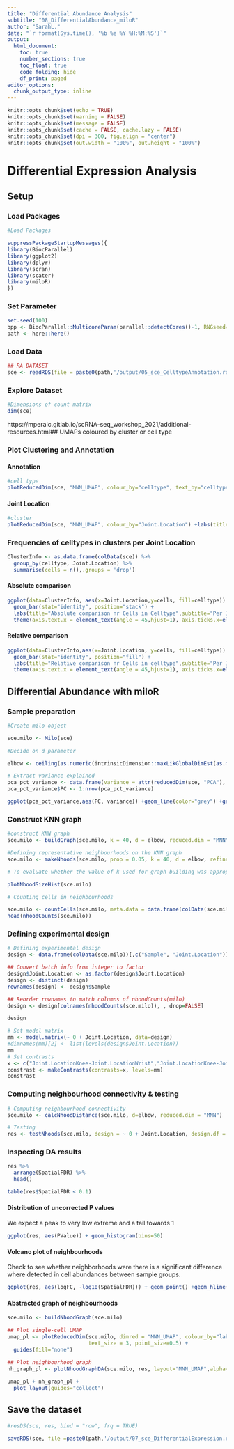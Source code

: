 ```yaml
---
title: "Differential Abundance Analysis"
subtitle: "08_DifferentialAbundance_miloR"
author: "SarahL."
date: "`r format(Sys.time(), '%b %e %Y %H:%M:%S')`"
output: 
  html_document:
    toc: true
    number_sections: true   
    toc_float: true
    code_folding: hide
    df_print: paged
editor_options:
  chunk_output_type: inline
---
```


```r
knitr::opts_chunk$set(echo = TRUE)
knitr::opts_chunk$set(warning = FALSE)
knitr::opts_chunk$set(message = FALSE)
knitr::opts_chunk$set(cache = FALSE, cache.lazy = FALSE)
knitr::opts_chunk$set(dpi = 300, fig.align = "center")
knitr::opts_chunk$set(out.width = "100%", out.height = "100%")
```


# Differential Expression Analysis

## Setup

### Load Packages

```r
#Load Packages

suppressPackageStartupMessages({
library(BiocParallel)
library(ggplot2)
library(dplyr)
library(scran)
library(scater)
library(miloR)
})

```

### Set Parameter

```r
set.seed(100)
bpp <- BiocParallel::MulticoreParam(parallel::detectCores()-1, RNGseed=100)
path <- here::here()
```


### Load Data

```r
## RA DATASET
sce <- readRDS(file = paste0(path,'/output/05_sce_CelltypeAnnotation.rds'))

```


### Explore Dataset

```r
#Dimensions of count matrix
dim(sce)
```

https://mperalc.gitlab.io/scRNA-seq_workshop_2021/additional-resources.html## UMAPs coloured by cluster or cell type

### Plot Clustering and Annotation {.tabset}

#### Annotation

```r
#cell type
plotReducedDim(sce, "MNN_UMAP", colour_by="celltype", text_by="celltype") +labs(title="UMAP colored by Annotation ",subtitle = "UMAP of all integrated datasets")

```

#### Joint Location

```r
#cluster
plotReducedDim(sce, "MNN_UMAP", colour_by="Joint.Location") +labs(title="UMAP colored by Joint Location",subtitle = "UMAP of all integrated datasets")

```

### Frequencies of celltypes in clusters per Joint Location {.tabset}

```r
ClusterInfo <- as.data.frame(colData(sce)) %>% 
  group_by(celltype, Joint.Location) %>%
  summarise(cells = n(),.groups = 'drop') 
```

#### Absolute comparison

```r

ggplot(data=ClusterInfo, aes(x=Joint.Location,y=cells, fill=celltype)) +
  geom_bar(stat="identity", position="stack") +
  labs(title="Absolute comparison nr Cells in Celltype",subtitle="Per Joint",x="",y="Number of cells")+
  theme(axis.text.x = element_text(angle = 45,hjust=1), axis.ticks.x=element_blank())

```

#### Relative comparison

```r

ggplot(data=ClusterInfo,aes(x=Joint.Location, y=cells, fill=celltype)) +
  geom_bar(stat="identity", position="fill") +
  labs(title="Relative comparison nr Cells in celltype",subtitle="Per Joint",x="",y="Number of cells")+
  theme(axis.text.x = element_text(angle = 45,hjust=1), axis.ticks.x=element_blank())


```



## Differential Abundance with miloR


### Sample preparation

```r
#Create milo object

sce.milo <- Milo(sce)

```

```r
#Decide on d parameter

elbow <- ceiling(as.numeric(intrinsicDimension::maxLikGlobalDimEst(as.matrix(reducedDim(sce, "PCA")), k=10)))

# Extract variance explained
pca_pct_variance <- data.frame(variance = attr(reducedDim(sce, "PCA"), "percentVar"))
pca_pct_variance$PC <- 1:nrow(pca_pct_variance)

ggplot(pca_pct_variance,aes(PC, variance)) +geom_line(color="grey") +geom_point() +labs(y = "Variance explained (%)")+ geom_vline(xintercept = elbow, color="red")

```


### Construct KNN graph


```r
#construct KNN graph
sce.milo <- buildGraph(sce.milo, k = 40, d = elbow, reduced.dim = "MNN")

```


```r
#Defining representative neighbourhoods on the KNN graph
sce.milo <- makeNhoods(sce.milo, prop = 0.05, k = 40, d = elbow, refined = TRUE, reduced_dims = "MNN",refinement_scheme="graph")

# To evaluate whether the value of k used for graph building was appropriate. We can check this out using the plotNhoodSizeHist function. As a rule of thumb we want to have an average neighbourhood size over 5 x N_samples. If the mean is lower, or if the distribution is

plotNhoodSizeHist(sce.milo)

```


```r
# Counting cells in neighbourhoods

sce.milo <- countCells(sce.milo, meta.data = data.frame(colData(sce.milo)), sample="Sample")
head(nhoodCounts(sce.milo))

```

### Defining experimental design

```r
# Defining experimental design
design <- data.frame(colData(sce.milo))[,c("Sample", "Joint.Location")]

## Convert batch info from integer to factor
design$Joint.Location <- as.factor(design$Joint.Location) 
design <- distinct(design)
rownames(design) <- design$Sample

## Reorder rownames to match columns of nhoodCounts(milo)
design <- design[colnames(nhoodCounts(sce.milo)), , drop=FALSE]

design
```

```r
# Set model matrix
mm <- model.matrix(~ 0 + Joint.Location, data=design)
#dimnames(mm)[2] <- list(levels(design$Joint.Location))
mm
# Set contrasts
x <- c("Joint.LocationKnee-Joint.LocationWrist","Joint.LocationKnee-Joint.LocationMCP","Joint.LocationWrist-Joint.LocationMCP")
constrast <- makeContrasts(contrasts=x, levels=mm)
constrast
```


### Computing neighbourhood connectivity & testing

```r
# Computing neighbourhood connectivity
sce.milo <- calcNhoodDistance(sce.milo, d=elbow, reduced.dim = "MNN")

```

```r
# Testing
res <- testNhoods(sce.milo, design = ~ 0 + Joint.Location, design.df = design, model.contrasts = "Knee-Wrist", reduced.dim = "MNN", fdr.weighting="graph-overlap") # fdr.weighting="graph-overlap"

```


### Inspecting DA results


```r
res %>%
  arrange(SpatialFDR) %>%
  head()

table(res$SpatialFDR < 0.1)
```

#### Distribution of uncorrected P values

We expect a peak to very low extreme and a tail towards 1

```r
ggplot(res, aes(PValue)) + geom_histogram(bins=50)
```

#### Volcano plot of neighbourhoods

Check to see whether neighborhoods were there is a significant difference where detected in cell abundances between sample groups.

```r
ggplot(res, aes(logFC, -log10(SpatialFDR))) + geom_point() +geom_hline(yintercept = 1, color="red") 
```

#### Abstracted graph of neighbourhoods

```r
sce.milo <- buildNhoodGraph(sce.milo)

## Plot single-cell UMAP
umap_pl <- plotReducedDim(sce.milo, dimred = "MNN_UMAP", colour_by="label", text_by = "label", 
                          text_size = 3, point_size=0.5) +
  guides(fill="none")

## Plot neighbourhood graph
nh_graph_pl <- plotNhoodGraphDA(sce.milo, res, layout="MNN_UMAP",alpha=0.1) 
  
umap_pl + nh_graph_pl +
  plot_layout(guides="collect")

```

## Save the dataset

```r
#resDS(sce, res, bind = "row", frq = TRUE)

saveRDS(sce, file =paste0(path,'/output/07_sce_DifferentialExpression.rds'))
```
